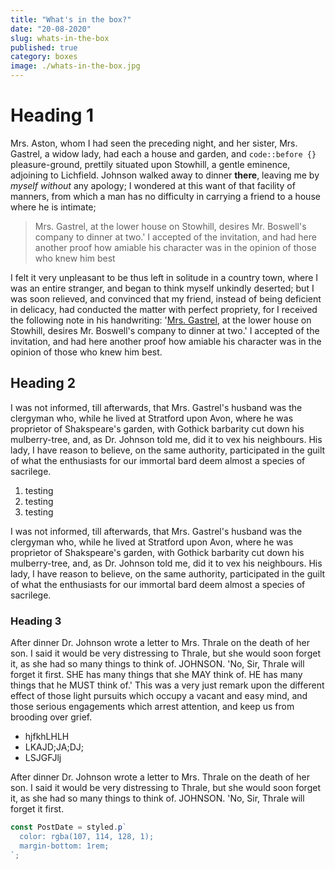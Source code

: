 ---
title: "What's in the box?"
date: "20-08-2020"
slug: whats-in-the-box
published: true
category: boxes
image: ./whats-in-the-box.jpg
---

# Heading 1

Mrs. Aston, whom I had seen the preceding night, and her sister, Mrs. Gastrel, a widow lady, had each a house and garden, and `code::before {}` pleasure-ground, prettily situated upon Stowhill, a gentle eminence, adjoining to Lichfield. Johnson walked away to dinner **there**, leaving me by _myself without_ any apology; I wondered at this want of that facility of manners, from which a man has no difficulty in carrying a friend to a house where he is intimate;

> Mrs. Gastrel, at the lower house on Stowhill, desires Mr. Boswell's company to dinner at two.' I accepted of the invitation, and had here another proof how amiable his character was in the opinion of those who knew him best

I felt it very unpleasant to be thus left in solitude in a country town, where I was an entire stranger, and began to think myself unkindly deserted; but I was soon relieved, and convinced that my friend, instead of being deficient in delicacy, had conducted the matter with perfect propriety, for I received the following note in his handwriting: '[Mrs. Gastrel](), at the lower house on Stowhill, desires Mr. Boswell's company to dinner at two.' I accepted of the invitation, and had here another proof how amiable his character was in the opinion of those who knew him best.

## Heading 2

I was not informed, till afterwards, that Mrs. Gastrel's husband was the clergyman who, while he lived at Stratford upon Avon, where he was proprietor of Shakspeare's garden, with Gothick barbarity cut down his mulberry-tree, and, as Dr. Johnson told me, did it to vex his neighbours. His lady, I have reason to believe, on the same authority, participated in the guilt of what the enthusiasts for our immortal bard deem almost a species of sacrilege.

1. testing
2. testing
3. testing

I was not informed, till afterwards, that Mrs. Gastrel's husband was the clergyman who, while he lived at Stratford upon Avon, where he was proprietor of Shakspeare's garden, with Gothick barbarity cut down his mulberry-tree, and, as Dr. Johnson told me, did it to vex his neighbours. His lady, I have reason to believe, on the same authority, participated in the guilt of what the enthusiasts for our immortal bard deem almost a species of sacrilege.

### Heading 3

After dinner Dr. Johnson wrote a letter to Mrs. Thrale on the death of her son. I said it would be very distressing to Thrale, but she would soon forget it, as she had so many things to think of. JOHNSON. 'No, Sir, Thrale will forget it first. SHE has many things that she MAY think of. HE has many things that he MUST think of.' This was a very just remark upon the different effect of those light pursuits which occupy a vacant and easy mind, and those serious engagements which arrest attention, and keep us from brooding over grief.

- hjfkhLHLH
- LKAJD;JA;DJ;
- LSJGFJlj

After dinner Dr. Johnson wrote a letter to Mrs. Thrale on the death of her son. I said it would be very distressing to Thrale, but she would soon forget it, as she had so many things to think of. JOHNSON. 'No, Sir, Thrale will forget it first.

```js
const PostDate = styled.p`
  color: rgba(107, 114, 128, 1);
  margin-bottom: 1rem;
`;
```
